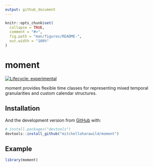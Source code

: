 ```yaml
---
output: github_document
---
```


<!-- README.md is generated from README.Rmd. Please edit that file -->

```r
knitr::opts_chunk$set(
  collapse = TRUE,
  comment = "#>",
  fig.path = "man/figures/README-",
  out.width = "100%"
)
```

# moment

<!-- badges: start -->
[![Lifecycle: experimental](https://img.shields.io/badge/lifecycle-experimental-orange.svg)](https://www.tidyverse.org/lifecycle/#experimental)
<!-- badges: end -->

moment provides flexible time classes for representing mixed temporal granularities
and custom calendar structures.

## Installation

<!-- You can install the released version of moment from [CRAN](https://CRAN.R-project.org) with: -->

<!-- ``` r -->
<!-- install.packages("moment") -->
<!-- ``` -->

And the development version from [GitHub](https://github.com/) with:

``` r
# install.packages("devtools")
devtools::install_github("mitchelloharawild/moment")
```
## Example

```r
library(moment)
```

